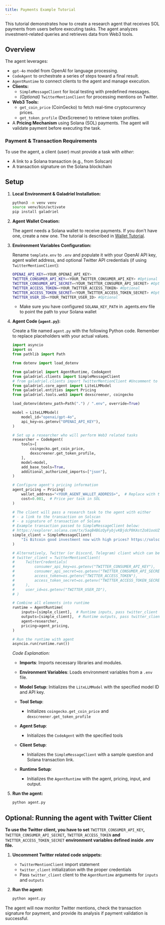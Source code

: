 ```yaml
---
title: Payments Example Tutorial
---
```


This tutorial demonstrates how to create a research agent that receives SOL payments from users before executing tasks. The agent analyzes investment-related queries and retrieves data from Web3 tools.

## Overview

The agent leverages:

-   `gpt-4o` model from OpenAI for language processing.
-   `CodeAgent` to orchestrate a series of steps toward a final result.
-   `AgentRuntime` to connect clients to the agent and manage execution.
-   **Clients:**
    -   `SimpleMessageClient` for local testing with predefined messages.
    -   *(Optional)* `TwitterMentionClient` for processing mentions on Twitter.
-   **Web3 Tools:**
    -   `get_coin_price` (CoinGecko) to fetch real-time cryptocurrency prices.
    -   `get_token_profile` (DexScreener) to retrieve token profiles.
-   A **Pricing Mechanism** using Solana (SOL) payments.  The agent will validate payment before executing the task.

### Payment & Transaction Requirements

To use the agent, a client (user) must provide a task with *either*:

- A link to a Solana transaction (e.g., from Solscan)
- A transaction signature on the Solana blockchain

## Setup

1.  **Local Environment & Galadriel Installation:**

    ```bash
    python3 -m venv venv
    source venv/bin/activate
    pip install galadriel
    ```

2.  **Agent Wallet Creation:**

    The agent needs a Solana wallet to receive payments. If you don't have one, create a new one. The tutorial is described in [Wallet Tutorial](galadriel-network/tutorials/wallet.mdx).

3.  **Environment Variables Configuration:**

    Rename `template.env` to `.env` and populate it with your OpenAI API key, agent wallet address, and optional Twitter API credentials (if using `TwitterMentionClient`):

    ```bash
    OPENAI_API_KEY=<YOUR_OPENAI_API_KEY>
    TWITTER_CONSUMER_API_KEY=<YOUR_TWITTER_CONSUMER_API_KEY> #Optional
    TWITTER_CONSUMER_API_SECRET=<YOUR_TWITTER_CONSUMER_API_SECRET> #Optional
    TWITTER_ACCESS_TOKEN=<YOUR_TWITTER_ACCESS_TOKEN> #Optional
    TWITTER_ACCESS_TOKEN_SECRET=<YOUR_TWITTER_ACCESS_TOKEN_SECRET> #Optional
    TWITTER_USER_ID=<YOUR_TWITTER_USER_ID> #Optional
    ```

    *   Make sure you have configured `SOLANA_KEY_PATH` in .agents.env file to point the path to your Solana wallet

4.  **Agent Code (`agent.py`):**

    Create a file named `agent.py` with the following Python code.  Remember to replace placeholders with your actual values.

    ```python
    import asyncio
    import os
    from pathlib import Path

    from dotenv import load_dotenv

    from galadriel import AgentRuntime, CodeAgent
    from galadriel.clients import SimpleMessageClient
    # from galadriel.clients import TwitterMentionClient #Uncomment to enable Twitter client
    from galadriel.core_agent import LiteLLMModel
    from galadriel.entities import Pricing
    from galadriel.tools.web3 import dexscreener, coingecko

    load_dotenv(dotenv_path=Path(".") / ".env", override=True)

    model = LiteLLMModel(
        model_id="openai/gpt-4o",
        api_key=os.getenv("OPENAI_API_KEY"),
    )

    # Set up a researcher who will perform Web3 related tasks
    researcher = CodeAgent(
        tools=[
            coingecko.get_coin_price,
            dexscreener.get_token_profile,
        ],
        model=model,
        add_base_tools=True,
        additional_authorized_imports=["json"],
    )

    # Configure agent's pricing information
    agent_pricing = Pricing(
        wallet_address="<YOUR_AGENT_WALLET_ADDRESS>",  # Replace with the agent's wallet address
        cost=0.001,  # Price per task in SOL
    )

    # The client will pass a research task to the agent with either
    # - a link to the transaction on Solscan
    # - a signature of transaction of Solana
    # Example transaction passed to SimpleMessageClient below:
    # https://explorer.solana.com/tx/5aqB4BGzQyFybjvKBjdcP8KAstZo81ooUZnf64vSbLLWbUqNSGgXWaGHNteiK2EJrjTmDKdLYHamJpdQBFevWuvy
    simple_client = SimpleMessageClient(
        "Is Bitcoin good investment now with high prices? https://solscan.io/tx/5aqB4BGzQyFybjvKBjdcP8KAstZo81ooUZnf64vSbLLWbUqNSGgXWaGHNteiK2EJrjTmDKdLYHamJpdQBFevWuvy",
    )

    # Alternatively, Twitter (or Discord, Telegram) client which can be passed to inputs and outputs in order to get tasks from social channels
    # twitter_client = TwitterMentionClient(
    #     TwitterCredentials(
    #         consumer_api_key=os.getenv("TWITTER_CONSUMER_API_KEY"),
    #         consumer_api_secret=os.getenv("TWITTER_CONSUMER_API_SECRET"),
    #         access_token=os.getenv("TWITTER_ACCESS_TOKEN"),
    #         access_token_secret=os.getenv("TWITTER_ACCESS_TOKEN_SECRET"),
    #     ),
    #     user_id=os.getenv("TWITTER_USER_ID"),
    # )

    # Combine all elements into runtime
    runtime = AgentRuntime(
        inputs=[simple_client],  # Runtime inputs, pass twitter_client if you use it
        outputs=[simple_client],  # Runtime outputs, pass twitter_client if you use it
        agent=researcher,
        pricing=agent_pricing,
    )

    # Run the runtime with agent
    asyncio.run(runtime.run())
    ```

    *Code Explanation:*

    *   **Imports**: Imports necessary libraries and modules.
    *   **Environment Variables**: Loads environment variables from a `.env` file.
    *   **Model Setup**: Initializes the `LiteLLMModel` with the specified model ID and API key.
    *   **Tool Setup**:

        *   Initializes `coingecko.get_coin_price` and `dexscreener.get_token_profile`

    *   **Agent Setup**:

        *   Initializes the `CodeAgent` with the specified tools

    *   **Client Setup**:

        *   Initializes the `SimpleMessageClient` with a sample question and Solana transaction link.

    *   **Runtime Setup**:

        *   Initializes the `AgentRuntime` with the agent, pricing, input, and output.

5.  **Run the agent:**

    ```bash
    python agent.py
    ```

## Optional: Running the agent with Twitter Client

**To use the Twitter client, you have to set** `TWITTER_CONSUMER_API_KEY`**,** `TWITTER_CONSUMER_API_SECRET`**,** `TWITTER_ACCESS_TOKEN` **and** `TWITTER_ACCESS_TOKEN_SECRET` **environment variables defined inside .env file.**

1.  **Uncomment Twitter related code snippets:**
    *   `TwitterMentionClient` import statement
    *   `twitter_client` initialization with the proper credentials
    *   Pass `twitter_client` client to the `AgentRuntime` arguments for `inputs` and `outputs`

2.  **Run the agent:**

    ```bash
    python agent.py
    ```

The agent will now monitor Twitter mentions, check the transaction signature for payment, and provide its analysis if payment validation is successful.